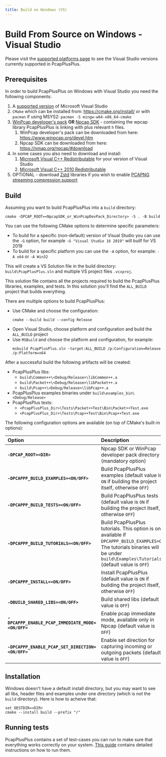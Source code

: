 ```yaml
---
title: Build on Windows (VS)
---
```


# Build From Source on Windows - Visual Studio

Please visit the [supported platforms page](../platforms) to see the Visual Studio versions currently supported in PcapPlusPlus.

## Prerequisites

In order to build PcapPlusPlus on Windows with Visual Studio you need the following components:

1. A [supported version](../platforms) of Microsoft Visual Studio
2. `CMake` which can be installed from: <https://cmake.org/install/> or with `pacman` if using MSYS2: `pacman -S mingw-w64-x86_64-cmake`
3. [WinPcap developer's pack](https://www.winpcap.org/devel.htm) **OR** [Npcap SDK](https://nmap.org/npcap/guide/npcap-devguide.html) - containing the wpcap library PcapPlusPlus is linking with plus relevant `h` files.
   1. WinPcap developer's pack can be downloaded from here: <https://www.winpcap.org/devel.htm>
   2. Npcap SDK can be downloaded from here: <https://nmap.org/npcap/#download>
4. In some cases you also need to download and install:
   1. [Microsoft Visual C++ Redistributable](https://support.microsoft.com/en-us/help/2977003/the-latest-supported-visual-c-downloads) for your version of Visual Studio
   2. [Microsoft Visual C++ 2010 Redistributable](https://www.microsoft.com/en-us/download/confirmation.aspx?id=14632)
5. OPTIONAL - download [Zstd](https://github.com/facebook/zstd/releases/latest) libraries if you wish to enable [PCAPNG streaming compression support](../features#readingwriting-pcapng-files-with-compression)

## Build

Assuming you want to build PcapPlusPlus into a `build` directory:

```shell
cmake -DPCAP_ROOT=<NpcapSDK_or_WinPcapDevPack_Directory> -S . -B build
```

You can use the following CMake options to determine specific parameters:

- To build for a specific (non-default) version of Visual Studio you can use the `-G` option, for example `-G "Visual Studio 16 2019"` will builf for VS 2019
- To build for a specific platform you can use the `-A` option, for example: `-A x64` or `-A Win32`

This will create a VS Solution file in the build directory: `build\PcapPlusPlus.sln` and multiple VS project files `.vcxproj`.

This solution file contains all the projects required to build the PcapPlusPlus libraries, examples, and tests. In this solution you'll find the `ALL_BUILD`
project that builds everything.

There are multiple options to build PcapPlusPlus:

- Use CMake and choose the configuration:
  ```shell
  cmake --build build --config Release
  ```
- Open Visual Studio, choose platform and configuration and build the `ALL_BUILD` project
- Use `MSBuild` and choose the platform and configuration, for example:
  ```shell
  msbuild PcapPlusPlus.sln -target:ALL_BUILD /p:Configuration=Release /p:Platform=x64
  ```

After a successful build the following artifacts will be created:

- PcapPlusPlus libs:
  - `build\Common++\<Debug/Release>\libCommon++.a`
  - `build\Packet++\<Debug/Release>\libPacket++.a`
  - `build\Pcap++\<Debug/Release>\libPcap++.a`
- PcapPlusPlus examples binaries under `build\examples_bin\<Debug/Release>`
- PcapPlusPlus tests:
  - `<PcapPlusPlus_Dir>\Tests\Packet++Test\Bin\Packet++Test.exe`
  - `<PcapPlusPlus_Dir>\Tests\Pcap++Test\Bin\Pcap++Test.exe`

The following configuration options are available (on top of CMake's built-in options):

| Option                                             | Description                                                                                                                                                                          |
| :------------------------------------------------- | :----------------------------------------------------------------------------------------------------------------------------------------------------------------------------------- |
| **`-DPCAP_ROOT=<DIR>`**                            | Npcap SDK or WinPcap developer pack directory (mandatory option)                                                                                                                     |
| **`-DPCAPPP_BUILD_EXAMPLES=<ON/OFF>`**             | Build PcapPlusPlus examples (default value is `ON` if building the project itself, otherwise `OFF`)                                                                                  |
| **`-DPCAPPP_BUILD_TESTS=<ON/OFF>`**                | Build PcapPlusPlus tests (default value is `ON` if building the project itself, otherwise `OFF`)                                                                                     |
| **`-DPCAPPP_BUILD_TUTORIALS=<ON/OFF>`**            | Build PcapPlusPlus tutorials. This option is only available if `DPCAPPP_BUILD_EXAMPLES=ON`. The tutorials binaries will be under `build\Examples\Tutorials` (default value is `OFF`) |
| **`-DPCAPPP_INSTALL=<ON/OFF>`**                    | Install PcapPlusPlus (default value is `ON` if building the project itself, otherwise `OFF`)                                                                                         |
| **`-DBUILD_SHARED_LIBS=<ON/OFF>`**                 | Build shared libs (default value is `OFF`)                                                                                                                                           |
| **`-DPCAPPP_ENABLE_PCAP_IMMEDIATE_MODE=<ON/OFF>`** | Enable pcap immediate mode, available only in Npcap (default value is `OFF`)                                                                                                         |
| **`-DPCAPPP_ENABLE_PCAP_SET_DIRECTION=<ON/OFF>`**  | Enable set direction for capturing incoming or outgoing packets (default value is `OFF`)                                                                                             |

## Installation

Windows doesn't have a default install directory, but you may want to see all libs, header files and examples under one directory (which is not the `build` directory).
Here is how to acheive that:

```shell
set DESTDIR=<DIR>
cmake --install build --prefix "/"
```

## Running tests

PcapPlusPlus contains a set of test-cases you can run to make sure that everything works correctly on your system. [This guide](../tests) contains detailed instructions on how to run them.
